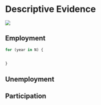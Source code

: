 # Descriptive Evidence

![](C:/Users/ali/Dropbox/LFS Cleaning/GitHub/RMarkDown/Figures/Employment Status.png)


## Employment

```r
for (year in N) {
  
  
}
```


## Unemployment

## Participation
